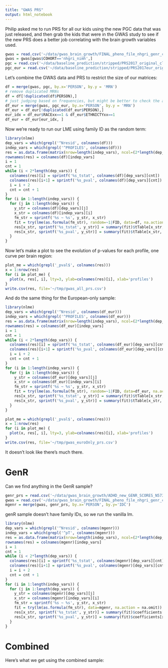 ```yaml
---
title: "GWAS PRS"
output: html_notebook
---
```


Philip asked me to run PRS for all our kids using the new PGC data that was just released, and then grab the kids that were in the GWAS study to see if the new PRS does a better job correlating with the brain growth variables used.

```r
gwas = read.csv('~/data/gwas_brain_growth/FINAL_pheno_file_nhgri_genr_combined_18Aug2016.csv')
gwas = gwas[gwas$COHORT=='nhgri_nimh',]
pgc = read.csv('~/data/baseline_prediction/stripped/PRS2017_original_clump_default.csv')
pgc_eur = read.csv('~/data/baseline_prediction/stripped/PRS2017eur_original_clump_default.csv')
```

Let's combine the GWAS data and PRS to restrict the size of our matrices:

```r
df = merge(gwas, pgc, by.x='PERSON', by.y = 'MRN')
# remove duplicated MRNs
df = df[!duplicated(df$PERSON),]
# just judging based on frequencies, but might be better to check the actual coding later
df_eur = merge(gwas, pgc_eur, by.x='PERSON', by.y = 'MRN')
df_eur = df_eur[!duplicated(df_eur$PERSON),]
eur_idx = df_eur$RACExx==1 & df_eur$ETHNICTYxx==1
df_eur = df_eur[eur_idx, ]
```

Now we're ready to run our LME using family ID as the random term:

```r
library(nlme)
dep_vars = which(grepl('^Nresid', colnames(df)))
indep_vars = which(grepl('^PROFILES', colnames(df)))
res = as.data.frame(matrix(nrow=length(indep_vars), ncol=(2*length(dep_vars))))
rownames(res) = colnames(df)[indep_vars]
i = 1
cnt = 1
while (i < 2*length(dep_vars)) {
  colnames(res)[i] = sprintf('%s_tstat', colnames(df)[dep_vars][cnt])
  colnames(res)[i+1] = sprintf('%s_pval', colnames(df)[dep_vars][cnt])
  i = i + 2
  cnt = cnt + 1
}
for (i in 1:length(indep_vars)) {
  for (j in 1:length(dep_vars)) {
    y_str = colnames(df)[dep_vars][j]
    x_str = colnames(df)[indep_vars][i]
    fm_str = sprintf('%s ~ %s', y_str, x_str)
    fit = try(lme(as.formula(fm_str), random=~1|FID, data=df, na.action = na.omit))
    res[x_str, sprintf('%s_tstat', y_str)] = summary(fit)$tTable[x_str,'t-value']
    res[x_str, sprintf('%s_pval', y_str)] = summary(fit)$tTable[x_str,'p-value']
  }
}
```

Now let's make a plot to see the evolution of p-values for each profile, one curve per brain region:

```r
plot_me = which(grepl('_pval$', colnames(res)))
x = 1:nrow(res)
for (i in plot_me) {
  plot(x, res[, i], lty=3, ylab=colnames(res)[i], xlab='profiles')
}
write.csv(res, file='~/tmp/gwas_all_prs.csv')
```

And do the same thing for the European-only sample:

```r
library(nlme)
dep_vars = which(grepl('^Nresid', colnames(df_eur)))
indep_vars = which(grepl('^PROFILES', colnames(df_eur)))
res = as.data.frame(matrix(nrow=length(indep_vars), ncol=(2*length(dep_vars))))
rownames(res) = colnames(df_eur)[indep_vars]
i = 1
cnt = 1
while (i < 2*length(dep_vars)) {
  colnames(res)[i] = sprintf('%s_tstat', colnames(df_eur)[dep_vars][cnt])
  colnames(res)[i+1] = sprintf('%s_pval', colnames(df_eur)[dep_vars][cnt])
  i = i + 2
  cnt = cnt + 1
}
for (i in 1:length(indep_vars)) {
  for (j in 1:length(dep_vars)) {
    y_str = colnames(df_eur)[dep_vars][j]
    x_str = colnames(df_eur)[indep_vars][i]
    fm_str = sprintf('%s ~ %s', y_str, x_str)
    fit = try(lme(as.formula(fm_str), random=~1|FID, data=df_eur, na.action = na.omit))
    res[x_str, sprintf('%s_tstat', y_str)] = summary(fit)$tTable[x_str,'t-value']
    res[x_str, sprintf('%s_pval', y_str)] = summary(fit)$tTable[x_str,'p-value']
  }
}
```

```r
plot_me = which(grepl('_pval$', colnames(res)))
x = 1:nrow(res)
for (i in plot_me) {
  plot(x, res[, i], lty=3, ylab=colnames(res)[i], xlab='profiles')
}
write.csv(res, file='~/tmp/gwas_euroOnly_prs.csv')
```

It doesn't look like there's much there.

# GenR

Can we find anything in the GenR sample? 

```r
genr_prs = read.csv('~/data/gwas_brain_growth/ADHD_new_GENR_SCORES_N5731.csv')
gwas = read.csv('~/data/gwas_brain_growth/FINAL_pheno_file_nhgri_genr_combined_18Aug2016.csv')
mgenr = merge(gwas, genr_prs, by.x='PERSON', by.y='IDC')
```

genR sample doesn't have family IDs, so we run the vanilla lm.

```r
library(nlme)
dep_vars = which(grepl('^Nresid', colnames(mgenr)))
indep_vars = which(grepl('^pT', colnames(mgenr)))
res = as.data.frame(matrix(nrow=length(indep_vars), ncol=(2*length(dep_vars))))
rownames(res) = colnames(mgenr)[indep_vars]
i = 1
cnt = 1
while (i < 2*length(dep_vars)) {
  colnames(res)[i] = sprintf('%s_tstat', colnames(mgenr)[dep_vars][cnt])
  colnames(res)[i+1] = sprintf('%s_pval', colnames(mgenr)[dep_vars][cnt])
  i = i + 2
  cnt = cnt + 1
}
for (i in 1:length(indep_vars)) {
  for (j in 1:length(dep_vars)) {
    y_str = colnames(mgenr)[dep_vars][j]
    x_str = colnames(mgenr)[indep_vars][i]
    fm_str = sprintf('%s ~ %s', y_str, x_str)
    fit = try(lm(as.formula(fm_str), data=mgenr, na.action = na.omit))
    res[x_str, sprintf('%s_tstat', y_str)] = summary(fit)$coefficients[x_str,'t value']
    res[x_str, sprintf('%s_pval', y_str)] = summary(fit)$coefficients[x_str,'Pr(>|t|)']
  }
}
```

# Combined

Here's what we get using the combined sample:

